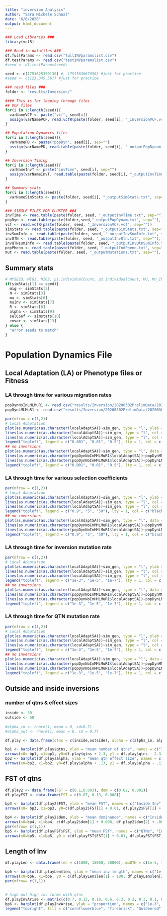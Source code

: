 ```yaml
---
title: "inversion Analysis"
author: "Sara Michele Schaal"
date: "6/8/2020"
output: html_document
---
```


```r
### Load Libraries ###
library(vcfR)

### Read in datafiles ###
df.fullParams <- read.csv("fullINVparamslist.csv")
df.testParams <- read.csv("testINVparamslist.csv")
#seed <- df.testParams$seeds

seed <- c(1751625359138) #, 1751583067058) #just for practice
#seed <- c(123,345,567) #just for practice

### read files ###
folder <- "results/Inversion/"

#### This is for looping through files 
## VCF files
for(i in 1:length(seed)){
  varNameVCF <- paste("vcf", seed[i])
  assign(varNameVCF, read.vcfR(paste(folder, seed[i], "_InversionVCF.vcf", sep="")))
}

## Population Dynamics files
for(i in 1:length(seed)){
  varNamePD <- paste("popDyn", seed[i], sep="")
  assign(varNamePD, read.table(paste(folder, seed[i], "_outputPopDynam.txt", sep="")))
}

## Inversion Timing
for(i in 1:length(seed)){
  varNameInvT <- paste("invTime", seed[i], sep="")
  assign(varNameInvT, read.table(paste(folder, seed[i], "_outputInvTime.txt", sep="")))
}

## Summary stats
for(i in 1:length(seed)){
  varNameSimStats <- paste(folder, seed[i], "_outputSimStats.txt", sep="")
}

### SINGLE FILES FOR CLUSTER ###
invTime <- read.table(paste(folder, seed, "_outputInvTime.txt", sep=""), header = TRUE)
popDyn <- read.table(paste(folder,seed,"_outputPopDynam.txt", sep=""), header = TRUE)
vcf <- read.vcfR(paste(folder, seed, "_InversionVCF.vcf", sep=""))
simStats <- read.table(paste(folder, seed, "_outputSimStats.txt", sep=""))  
invSumInfo <- read.table(paste(folder, seed, "_outputInvSumInfo.txt", sep=""), header = TRUE)
invQTN <- read.table(paste(folder, seed, "_outputInvQtn.txt", sep=""), header = TRUE)
invQTNsumInfo <- read.table(paste(folder, seed, "_outputInvQtnSumInfo.txt", sep=""), header = TRUE)
popPheno <- read.table(paste(folder, seed, "_outputIndPheno.txt", sep=""), header = TRUE)
mut <- read.table(paste(folder, seed, "_outputMutations.txt", sep=""), header = TRUE)


```

## Summary stats
```r
# MYSEED, MIG1, MIG2, p1.individualCount, p2.individualCount, MU, MU_INV, R, ALPHA, SIGMA_K, BURNIN, DOM, ENVAR
if(simStats[1] == seed){
  mig <- simStats[2]
  N <- simStats[3]
  mu <- simStats[6]
  muInv <- simStats[7]
  R <- simStats[8]
  alpha <- simStats[9]
  selCoef <- simstats[10]
  envar <- simStats[13]
} else {
  "error seeds to match"
}


```

# Population Dynamics File
## Local Adaptation (LA) or Phenotype files or Fitness
### LA through time for various migration rates
```r
popDynNoInLMLMuR1 <- read.csv("results/Inversion/20200302PrelimData/20200302withoutInvLowMigLowMut/1751566183207_outputPopDynam.csv")
popDynLMLMuR1 <- read.csv("results/Inversion/20200302PrelimData/20200302withInvLowMigLowMut/1751568804886_outputPopDynam.csv")

par(mfrow = c(1,2))
# Local Adaptation
plot(as.numeric(as.character(localAdaptSA))~sim_gen, type = "l", ylab = "Local Adaptation", xlab = "Generation", ylim = c(0,1), main = "With Inversions", data = popDynLMLMuR1[popDynLMLMuR1$sim_gen > 4000, ])
lines(as.numeric(as.character(localAdaptSA))~sim_gen, type = "l", col = "blue", data = popDynMMLMuR1[popDynMMLMuR1$sim_gen > 4000, ])
lines(as.numeric(as.character(localAdaptSA))~sim_gen, type = "l", col = "red", data = popDynHMLMuR1[popDynHMLMuR1$sim_gen > 4000, ])
legend("topleft", legend = c("0.001", "0.01", "0.5"), lty = 1, col = c("black", "blue", "red"), cex = 0.7, title = "Migration")
## no inversions
plot(as.numeric(as.character(localAdaptSA))~sim_gen, type = "l", data = popDynNoInLMLMuR1[popDynNoInLMLMuR1$sim_gen > 4000, ], xlab = "Generation", ylim = c(0,1), main = "Without Inversions", ylab = "")
lines(as.numeric(as.character(popDynNoInMMLMuR1$localAdaptSA))~popDynMMLMuR1$sim_gen, type = "l", col = "blue", data = popDynNoInMMLMuR1[popDynNoInMMLMuR1$sim_gen > 4000, ])
lines(as.numeric(as.character(popDynNoInHMLMuR1$localAdaptSA))~popDynLMLMuR1$sim_gen, type = "l", col = "red", data = popDynNoInHMLMuR1[popDynNoInHMLMuR1$sim_gen >4000, ])
legend("topleft", legend = c("0.001", "0.01", "0.5"), lty = 1, col = c("black", "blue", "red"), cex = 0.7, title = "Migration")

```


### LA through time for various selection coefficients
```r
par(mfrow = c(1,2))
# Local Adaptation
plot(as.numeric(as.character(localAdaptSA))~sim_gen, type = "l", ylab = "Local Adaptation", xlab = "Generation", ylim = c(0,1), main = "With Inversions", data = popDynLMLMuR1[popDynLMLMuR1$sim_gen > 4000, ])
lines(as.numeric(as.character(localAdaptSA))~sim_gen, type = "l", col = "blue", data = popDynMMLMuR1[popDynMMLMuR1$sim_gen > 4000, ])
lines(as.numeric(as.character(localAdaptSA))~sim_gen, type = "l", col = "red", data = popDynHMLMuR1[popDynHMLMuR1$sim_gen > 4000, ])
legend("topleft", legend = c("0.9", "5", "50"), lty = 1, col = c("black", "blue", "red"), cex = 0.7, title = "Selection")
## no inversions
plot(as.numeric(as.character(localAdaptSA))~sim_gen, type = "l", data = popDynNoInLMLMuR1[popDynNoInLMLMuR1$sim_gen > 4000, ], xlab = "Generation", ylim = c(0,1), main = "Without Inversions", ylab = "")
lines(as.numeric(as.character(popDynNoInMMLMuR1$localAdaptSA))~popDynMMLMuR1$sim_gen, type = "l", col = "blue", data = popDynNoInMMLMuR1[popDynNoInMMLMuR1$sim_gen > 4000, ])
lines(as.numeric(as.character(popDynNoInHMLMuR1$localAdaptSA))~popDynLMLMuR1$sim_gen, type = "l", col = "red", data = popDynNoInHMLMuR1[popDynNoInHMLMuR1$sim_gen >4000, ])
legend("topleft", legend = c("0.9", "5", "50"), lty = 1, col = c("black", "blue", "red"), cex = 0.7, title = "Selection")

```

### LA through time for inversion mutation rate
```r
par(mfrow = c(1,2))
# Local Adaptation
plot(as.numeric(as.character(localAdaptSA))~sim_gen, type = "l", ylab = "Local Adaptation", xlab = "Generation", ylim = c(0,1), main = "With Inversions", data = popDynLMLMuR1[popDynLMLMuR1$sim_gen > 4000, ])
lines(as.numeric(as.character(localAdaptSA))~sim_gen, type = "l", col = "blue", data = popDynMMLMuR1[popDynMMLMuR1$sim_gen > 4000, ])
lines(as.numeric(as.character(localAdaptSA))~sim_gen, type = "l", col = "red", data = popDynHMLMuR1[popDynHMLMuR1$sim_gen > 4000, ])
legend("topleft", legend = c("1e-3", "1e-5", "1e-7"), lty = 1, col = c("black", "blue", "red"), cex = 0.7, title = "InvMut_Rate")
## no inversions
plot(as.numeric(as.character(localAdaptSA))~sim_gen, type = "l", data = popDynNoInLMLMuR1[popDynNoInLMLMuR1$sim_gen > 4000, ], xlab = "Generation", ylim = c(0,1), main = "Without Inversions", ylab = "")
lines(as.numeric(as.character(popDynNoInMMLMuR1$localAdaptSA))~popDynMMLMuR1$sim_gen, type = "l", col = "blue", data = popDynNoInMMLMuR1[popDynNoInMMLMuR1$sim_gen > 4000, ])
lines(as.numeric(as.character(popDynNoInHMLMuR1$localAdaptSA))~popDynLMLMuR1$sim_gen, type = "l", col = "red", data = popDynNoInHMLMuR1[popDynNoInHMLMuR1$sim_gen >4000, ])
legend("topleft", legend = c("1e-3", "1e-5", "1e-7"), lty = 1, col = c("black", "blue", "red"), cex = 0.7, title = "InvMut_Rate")


```

### LA through time for QTN mutation rate 
```r
par(mfrow = c(1,2))
# Local Adaptation
plot(as.numeric(as.character(localAdaptSA))~sim_gen, type = "l", ylab = "Local Adaptation", xlab = "Generation", ylim = c(0,1), main = "With Inversions", data = popDynLMLMuR1[popDynLMLMuR1$sim_gen > 4000, ])
lines(as.numeric(as.character(localAdaptSA))~sim_gen, type = "l", col = "blue", data = popDynMMLMuR1[popDynMMLMuR1$sim_gen > 4000, ])
lines(as.numeric(as.character(localAdaptSA))~sim_gen, type = "l", col = "red", data = popDynHMLMuR1[popDynHMLMuR1$sim_gen > 4000, ])
legend("topleft", legend = c("1e-3", "1e-5", "1e-7"), lty = 1, col = c("black", "blue", "red"), cex = 0.7, title = "QTNMut_Rate")
## no inversions
plot(as.numeric(as.character(localAdaptSA))~sim_gen, type = "l", data = popDynNoInLMLMuR1[popDynNoInLMLMuR1$sim_gen > 4000, ], xlab = "Generation", ylim = c(0,1), main = "Without Inversions", ylab = "")
lines(as.numeric(as.character(popDynNoInMMLMuR1$localAdaptSA))~popDynMMLMuR1$sim_gen, type = "l", col = "blue", data = popDynNoInMMLMuR1[popDynNoInMMLMuR1$sim_gen > 4000, ])
lines(as.numeric(as.character(popDynNoInHMLMuR1$localAdaptSA))~popDynLMLMuR1$sim_gen, type = "l", col = "red", data = popDynNoInHMLMuR1[popDynNoInHMLMuR1$sim_gen >4000, ])
legend("topleft", legend = c("1e-3", "1e-5", "1e-7"), lty = 1, col = c("black", "blue", "red"), cex = 0.7, title = "QTNMut_Rate")


```

## Outside and inside inversions 
### number of qtns & effect sizes
```r
inside <- 30
outside <- 60
  
#alpha_in <- rnorm(1, mean = 0, sd=0.7)
#alpha_out <- rnorm(1, mean = 0, sd = 0.7)

df.play <- data.frame(qtns = c(inside,outside), alpha = c(alpha_in, alpha_out))

bp1 <- barplot(df.play$qtns, ylab = "mean number of qtns", names = c("Inside Inv", "Outside Inv"), col = c("cornflowerblue", "firebrick"), ylim = c(0,70))
arrows(x0= bp1, x1=bp1, y0=df.play$qtns + 2.3, y1 = df.play$qtns - 2.3, code = 3, angle = 90)
bp2 <- barplot(df.play$alpha, ylab = "mean qtn effect size", names = c("Inside Inv", "Outside Inv"), col = c("cornflowerblue", "firebrick"), ylim = c(-1, 1))
arrows(x0=bp2, x1=bp2, y0=df.play$alpha + .13, y1 = df.play$alpha - .13, code = 3, angle = 90)
```


## FST of qtns
```r

df.play2 <- data.frame(FST = c(0.1,0.003), dom = c(0.02, 0.001))
df.playFST <- data.frame(FST = c(0.07, 0.13, 0.008))

bp3 <- barplot(df.play2$FST, ylab = "mean FST", names = c("Inside Inv", "Outside Inv"), col = c("cornflowerblue", "firebrick"), ylim = c(0, 0.2))
arrows(x0= bp3, x1=bp3, y0=c(df.play2$FST[1] + 0.01, df.play2$FST[2] + .001), y1 = c(df.play2$FST[1] - 0.01, df.play2$FST[2] - .001), code = 3, angle = 90)

bp4 <- barplot(df.play2$dom, ylab = "mean dominance", names = c("Inside Inv", "Outside Inv"), col = c("cornflowerblue", "firebrick"), ylim = c(0, .1))
arrows(x0=bp4, x1=bp4, c(df.play2$dom[1] + 0.008, df.play2$dom[2] + .001), y1 = c(df.play2$dom[1] - 0.008, df.play2$dom[2] - .001), code = 3, angle = 90)
par(mfrow= c(1,1))
bp5 <- barplot(df.playFST$FST, ylab = "mean FST", names = c("QTNs", "Inversions", "Neutral"), col = c("firebrick", "cornflowerblue", "goldenrod"), ylim = c(0, 0.3))
arrows(x0=bp5, x1=bp5, y0 = c(df.playFST$FST[1] + 0.01, df.playFST$FST[2] + .03, df.playFST$FST[3] + .001), y1 = c(df.playFST$FST[1] - 0.01, df.playFST$FST[2] - .03, df.playFST$FST[3] - .001), code = 3, angle = 90)

```

## Length of Inv
```r

df.playLen <- data.frame(len = c(1000, 15000, 30000), muQTN = c(1e-3, 1e-5, 1e-7))

bp6 <- barplot(df.playLen$len, ylab = "mean inv length", names = c("1e-3", "1e-5", "1e-7"), col = c("cornflowerblue", "firebrick", "Goldenrod"), ylim = c(0, 40000), main = "Inversion Length by\n QTN Mutation Rate")
arrows(x0=bp6, x1=bp6, y0 = c(df.playLen$len[1] + 100, df.playLen$len[2] + 700, df.playLen$len[3] + 2500), y1 = c(df.playLen$len[1] - 100, df.playLen$len[2] - 700, df.playLen$len[3] - 2500), code = 3, angle = 90)
par(mfrow= c(1,1))

```


##
```r
# high mut high inv forms with qtns
df.playInvArise <- matrix(c(0.7, 0.12, 0.18, 0.6, 0.2, 0.2, 0.3, 0.1, 0.6), ncol = 3, nrow = 3)
bp6 <- barplot(df.playInvArise, ylab = "proportion", names = c("1e-3", "1e-5", "1e-7"), col = c("cornflowerblue", "firebrick", "Goldenrod"), main = "How did inversions gain QTNs?", ylim = c(0,1.5))
legend("topright", fill = c("cornflowerblue", "firebrick", "Goldenrod"), legend = c("Captured", "Mutated", "Neutral"))


```